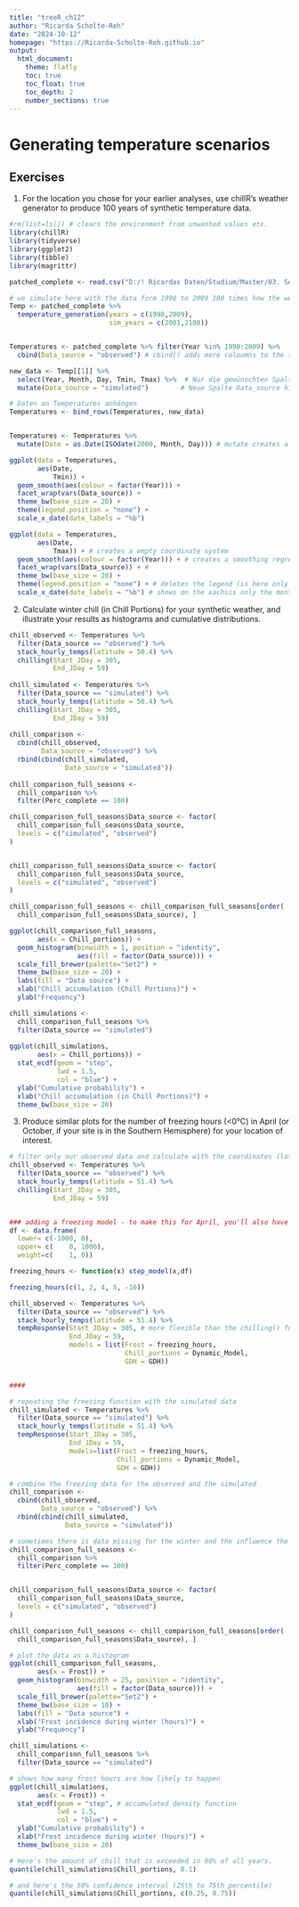 ```yaml
---
title: "treeR_ch12"
author: "Ricarda Scholte-Reh"
date: "2024-10-12"
homepage: "https://Ricarda-Scholte-Reh.github.io"
output:
  html_document:
    theme: flatly
    toc: true
    toc_float: true
    toc_depth: 2
    number_sections: true
---
```


# Generating temperature scenarios

## Exercises
1.  For the location you chose for your earlier analyses, use chillR's weather generator to produce 100 years of synthetic temperature data.
```r
#rm(list=ls()) # clears the environment from unwanted values etc.
library(chillR)
library(tidyverse)
library(ggplot2)
library(tibble)
library(magrittr)

patched_complete <- read.csv("D:/! Ricardas Daten/Studium/Master/03. Semester (WiSe 24-25)/Tree phenology analysis in R/Logbook chapters/patched_weather_3_Wesel.csv")

# we simulate here with the data form 1998 to 2009 100 times how the weather could have been in this time
Temp <- patched_complete %>%
  temperature_generation(years = c(1998,2009),
                         sim_years = c(2001,2100))


Temperatures <- patched_complete %>% filter(Year %in% 1998:2009) %>%
  cbind(Data_source = "observed") # cbind() adds more coloumns to the table

new_data <- Temp[[1]] %>%
  select(Year, Month, Day, Tmin, Tmax) %>%  # Nur die gewünschten Spalten auswählen
  mutate(Data_source = "simulated")        # Neue Spalte Data_source hinzufügen

# Daten an Temperatures anhängen
Temperatures <- bind_rows(Temperatures, new_data)


Temperatures <- Temperatures %>% 
  mutate(Date = as.Date(ISOdate(2000, Month, Day))) # mutate creates a coloumn from already existing data
```

```r
ggplot(data = Temperatures,
       aes(Date,
           Tmin)) +
  geom_smooth(aes(colour = factor(Year))) +
  facet_wrap(vars(Data_source)) +
  theme_bw(base_size = 20) +
  theme(legend.position = "none") +
  scale_x_date(date_labels = "%b")

ggplot(data = Temperatures,
       aes(Date,
           Tmax)) + # creates a empty coordinate system
  geom_smooth(aes(colour = factor(Year))) + # creates a smoothing regression to make the data better obsevable (alternative is geom_line() then you getalso the nice colors but without the smoothing evect)
  facet_wrap(vars(Data_source)) + # 
  theme_bw(base_size = 20) +
  theme(legend.position = "none") + # deletes the legend (is here only confusing)
  scale_x_date(date_labels = "%b") # shows on the xachsis only the month without the year

```


2. Calculate winter chill (in Chill Portions) for your synthetic weather, and illustrate your results as histograms and cumulative distributions.
```r
chill_observed <- Temperatures %>%
  filter(Data_source == "observed") %>%
  stack_hourly_temps(latitude = 50.4) %>%
  chilling(Start_JDay = 305,
           End_JDay = 59)
  
chill_simulated <- Temperatures %>%
  filter(Data_source == "simulated") %>%
  stack_hourly_temps(latitude = 50.4) %>%
  chilling(Start_JDay = 305,
           End_JDay = 59)
  
chill_comparison <-
  cbind(chill_observed,
        Data_source = "observed") %>%
  rbind(cbind(chill_simulated,
              Data_source = "simulated"))
  
chill_comparison_full_seasons <- 
  chill_comparison %>%
  filter(Perc_complete == 100)

chill_comparison_full_seasons$Data_source <- factor(
  chill_comparison_full_seasons$Data_source,
  levels = c("simulated", "observed")
)


chill_comparison_full_seasons$Data_source <- factor(
  chill_comparison_full_seasons$Data_source,
  levels = c("simulated", "observed")
)

chill_comparison_full_seasons <- chill_comparison_full_seasons[order(
  chill_comparison_full_seasons$Data_source), ]
```

```r
ggplot(chill_comparison_full_seasons,
       aes(x = Chill_portions)) + 
  geom_histogram(binwidth = 1, position = "identity",
                 aes(fill = factor(Data_source))) +
  scale_fill_brewer(palette="Set2") +
  theme_bw(base_size = 20) +
  labs(fill = "Data source") +
  xlab("Chill accumulation (Chill Portions)") +
  ylab("Frequency")
```

```r
chill_simulations <-
  chill_comparison_full_seasons %>%
  filter(Data_source == "simulated")
  
ggplot(chill_simulations,
       aes(x = Chill_portions)) +
  stat_ecdf(geom = "step",
            lwd = 1.5,
            col = "blue") +
  ylab("Cumulative probability") +
  xlab("Chill accumulation (in Chill Portions)") +
  theme_bw(base_size = 20)
```

3. Produce similar plots for the number of freezing hours (<0°C) in April (or October, if your site is in the Southern Hemisphere) for your location of interest.
```r
# filter only our observed data and calculate with the coordinates (latitude) the chilling day 
chill_observed <- Temperatures %>%
  filter(Data_source == "observed") %>%
  stack_hourly_temps(latitude = 51.4) %>%
  chilling(Start_JDay = 305,
           End_JDay = 59)


### adding a freezing model - to make this for April, you'll also have to adjust the dates in the calculations
df <- data.frame(
  lower= c(-1000, 0),
  upper= c(    0, 1000),
  weight=c(    1, 0))

freezing_hours <- function(x) step_model(x,df)

freezing_hours(c(1, 2, 4, 5, -10))

chill_observed <- Temperatures %>%
  filter(Data_source == "observed") %>%
  stack_hourly_temps(latitude = 51.4) %>%
  tempResponse(Start_JDay = 305, # more flexible than the chilling() function, we feed it our freezing function
               End_JDay = 59,
               models = list(Frost = freezing_hours,
                             Chill_portions = Dynamic_Model,
                             GDH = GDH))


####

# repeating the freezing function with the simulated data
chill_simulated <- Temperatures %>%
  filter(Data_source == "simulated") %>%
  stack_hourly_temps(latitude = 51.4) %>%
  tempResponse(Start_JDay = 305,
               End_JDay = 59,
               models=list(Frost = freezing_hours,
                           Chill_portions = Dynamic_Model,
                           GDH = GDH))

# combine the freezing data for the observed and the simulated
chill_comparison <-
  cbind(chill_observed,
        Data_source = "observed") %>%
  rbind(cbind(chill_simulated,
              Data_source = "simulated"))

# sometimes there is data missing for the winter and the influence the data negative, so we remove them
chill_comparison_full_seasons <-
  chill_comparison %>%
  filter(Perc_complete == 100)


chill_comparison_full_seasons$Data_source <- factor(
  chill_comparison_full_seasons$Data_source,
  levels = c("simulated", "observed")
)

chill_comparison_full_seasons <- chill_comparison_full_seasons[order(
  chill_comparison_full_seasons$Data_source), ]
```


```r
# plot the data as a histogram
ggplot(chill_comparison_full_seasons,
       aes(x = Frost)) + 
  geom_histogram(binwidth = 25, position = "identity",
                 aes(fill = factor(Data_source))) +
  scale_fill_brewer(palette="Set2") +
  theme_bw(base_size = 10) +
  labs(fill = "Data source") +
  xlab("Frost incidence during winter (hours)") +
  ylab("Frequency")

chill_simulations <-
  chill_comparison_full_seasons %>%
  filter(Data_source == "simulated")

# shows how many frost hours are how likely to happen
ggplot(chill_simulations,
       aes(x = Frost)) +
  stat_ecdf(geom = "step", # accumulated density function
            lwd = 1.5,
            col = "blue") +
  ylab("Cumulative probability") +
  xlab("Frost incidence during winter (hours)") +
  theme_bw(base_size = 20)

# Here's the amount of chill that is exceeded in 90% of all years.
quantile(chill_simulations$Chill_portions, 0.1)

# and here's the 50% confidence interval (25th to 75th percentile)
quantile(chill_simulations$Chill_portions, c(0.25, 0.75))

```



